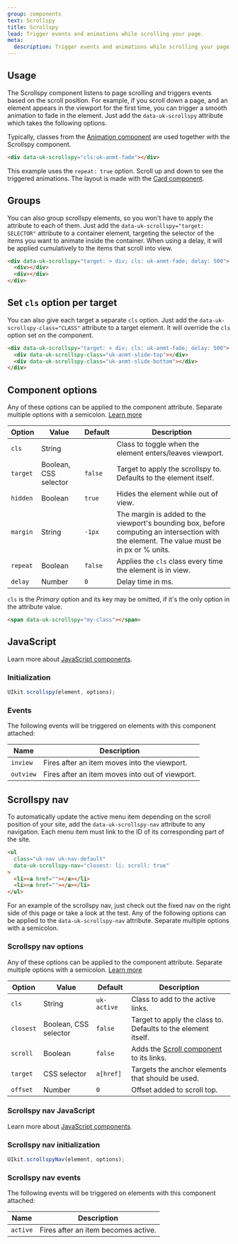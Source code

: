 ```yaml
---
group: components
text: Scrollspy
title: Scrollspy
lead: Trigger events and animations while scrolling your page.
meta:
  description: Trigger events and animations while scrolling your page.
---
```



## Usage

The Scrollspy component listens to page scrolling and triggers events based on the scroll position. For example, if you scroll down a page, and an element appears in the viewport for the first time, you can trigger a smooth animation to fade in the element. Just add the `data-uk-scrollspy` attribute which takes the following options.

Typically, classes from the [Animation component](/docs/2.0/animation) are used together with the Scrollspy component.

```html
<div data-uk-scrollspy="cls:uk-anmt-fade"></div>
```

<Snippet component="scrollspy.basic" />

This example uses the `repeat: true` option. Scroll up and down to see the triggered animations. The layout is made with the [Card component](/docs/2.0/card).

## Groups

You can also group scrollspy elements, so you won't have to apply the attribute to each of them. Just add the `data-uk-scrollspy="target: SELECTOR"` attribute to a container element, targeting the selector of the items you want to animate inside the container. When using a delay, it will be applied cumulatively to the items that scroll into view.

```html
<div data-uk-scrollspy="target: > div; cls: uk-anmt-fade; delay: 500">
  <div></div>
  <div></div>
</div>
```

<Snippet component="scrollspy.groups" />

## Set `cls` option per target

You can also give each target a separate `cls` option. Just add the `data-uk-scrollspy-class="CLASS"` attribute to a target element. It will override the `cls` option set on the component.

```html
<div data-uk-scrollspy="target: > div; cls: uk-anmt-fade; delay: 500">
  <div data-uk-scrollspy-class="uk-anmt-slide-top"></div>
  <div data-uk-scrollspy-class="uk-anmt-slide-bottom"></div>
</div>
```

<Snippet component="scrollspy.groups_1" />

## Component options

Any of these options can be applied to the component attribute. Separate multiple options with a semicolon. [Learn more](/docs/2.0/javascript#component-configuration)

| Option   | Value                 | Default | Description                                                                                                                                |
| -------- | --------------------- | ------- | ------------------------------------------------------------------------------------------------------------------------------------------ |
| `cls`    | String                |         | Class to toggle when the element enters/leaves viewport.                                                                                   |
| `target` | Boolean, CSS selector | `false` | Target to apply the scrollspy to. Defaults to the element itself.                                                                          |
| `hidden` | Boolean               | `true`  | Hides the element while out of view.                                                                                                       |
| `margin` | String                | `-1px`  | The margin is added to the viewport's bounding box, before computing an intersection with the element. The value must be in px or % units. |
| `repeat` | Boolean               | `false` | Applies the `cls` class every time the element is in view.                                                                                 |
| `delay`  | Number                | `0`     | Delay time in ms.                                                                                                                          |

`cls` is the _Primary_ option and its key may be omitted, if it's the only option in the attribute value.

```html
<span data-uk-scrollspy="my-class"></span>
```

## JavaScript

Learn more about [JavaScript components](/docs/2.0/javascript#programmatic-use).

### Initialization

```js
UIkit.scrollspy(element, options);
```

### Events

The following events will be triggered on elements with this component attached:

| Name      | Description                                     |
| --------- | ----------------------------------------------- |
| `inview`  | Fires after an item moves into the viewport.    |
| `outview` | Fires after an item moves into out of viewport. |

## Scrollspy nav

To automatically update the active menu item depending on the scroll position of your site, add the `data-uk-scrollspy-nav` attribute to any navigation. Each menu item must link to the ID of its corresponding part of the site.

```html
<ul
  class="uk-nav uk-nav-default"
  data-uk-scrollspy-nav="closest: li; scroll: true"
>
  <li><a href=""></a></li>
  <li><a href=""></a></li>
</ul>
```

For an example of the scrollspy nav, just check out the fixed nav on the right side of this page or take a look at the test. Any of the following options can be applied to the `data-uk-scrollspy-nav` attribute. Separate multiple options with a semicolon.

### Scrollspy nav options

Any of these options can be applied to the component attribute. Separate multiple options with a semicolon. [Learn more](/docs/2.0/javascript#component-configuration)

| Option    | Value                 | Default     | Description                                                   |
| --------- | --------------------- | ----------- | ------------------------------------------------------------- |
| `cls`     | String                | `uk-active` | Class to add to the active links.                             |
| `closest` | Boolean, CSS selector | `false`     | Target to apply the class to. Defaults to the element itself. |
| `scroll`  | Boolean               | `false`     | Adds the [Scroll component](/docs/2.0/scroll) to its links.       |
| `target`  | CSS selector          | `a[href]`   | Targets the anchor elements that should be used.              |
| `offset`  | Number                | `0`         | Offset added to scroll top.                                   |

### Scrollspy nav JavaScript

Learn more about [JavaScript components](/docs/2.0/javascript#programmatic-use).

### Scrollspy nav initialization

```js
UIkit.scrollspyNav(element, options);
```

### Scrollspy nav events

The following events will be triggered on elements with this component attached:

| Name     | Description                         |
| -------- | ----------------------------------- |
| `active` | Fires after an item becomes active. |
